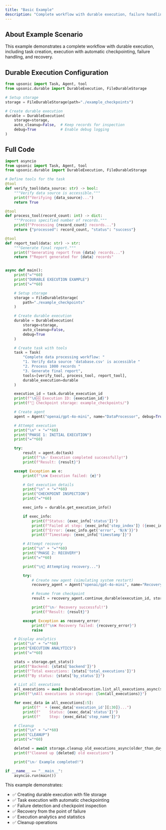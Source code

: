 ```yaml
---
title: "Basic Example"
description: "Complete workflow with durable execution, failure handling, and recovery"
---
```


## About Example Scenario

This example demonstrates a complete workflow with durable execution, including task creation, execution with automatic checkpointing, failure handling, and recovery.

## Durable Execution Configuration

```python
from upsonic import Task, Agent, tool
from upsonic.durable import DurableExecution, FileDurableStorage

# Setup storage
storage = FileDurableStorage(path="./example_checkpoints")

# Create durable execution
durable = DurableExecution(
    storage=storage,
    auto_cleanup=False,  # Keep records for inspection
    debug=True           # Enable debug logging
)
```

## Full Code

```python
import asyncio
from upsonic import Task, Agent, tool
from upsonic.durable import DurableExecution, FileDurableStorage

# Define tools for the task
@tool
def verify_tool(data_source: str) -> bool:
    """Verify data source is accessible."""
    print(f"Verifying {data_source}...")
    return True

@tool
def process_tool(record_count: int) -> dict:
    """Process specified number of records."""
    print(f"Processing {record_count} records...")
    return {"processed": record_count, "status": "success"}

@tool
def report_tool(data: str) -> str:
    """Generate final report."""
    print(f"Generating report from {data} records...")
    return f"Report generated for {data} records"


async def main():
    print("="*60)
    print("DURABLE EXECUTION EXAMPLE")
    print("="*60)

    # Setup storage
    storage = FileDurableStorage(
        path="./example_checkpoints"
    )

    # Create durable execution
    durable = DurableExecution(
        storage=storage,
        auto_cleanup=False,
        debug=True
    )

    # Create task with tools
    task = Task(
        "Complete data processing workflow: "
        "1. Verify data source 'database.csv' is accessible "
        "2. Process 1000 records "
        "3. Generate final report",
        tools=[verify_tool, process_tool, report_tool],
        durable_execution=durable
    )

    execution_id = task.durable_execution_id
    print(f"\n🆔 Execution ID: {execution_id}")
    print(f"📁 Checkpoint storage: example_checkpoints/")

    # Create agent
    agent = Agent("openai/gpt-4o-mini", name="DataProcessor", debug=True)

    # Attempt execution
    print("\n" + "="*60)
    print("PHASE 1: INITIAL EXECUTION")
    print("="*60)

    try:
        result = agent.do(task)
        print(f"\n✅ Execution completed successfully!")
        print(f"Result: {result}")

    except Exception as e:
        print(f"\n❌ Execution failed: {e}")

        # Get execution details
        print("\n" + "="*60)
        print("CHECKPOINT INSPECTION")
        print("="*60)

        exec_info = durable.get_execution_info()

        if exec_info:
            print(f"Status: {exec_info['status']}")
            print(f"Failed at step: {exec_info['step_index']} ({exec_info['step_name']})")
            print(f"Error: {exec_info.get('error', 'N/A')}")
            print(f"Timestamp: {exec_info['timestamp']}")

        # Attempt recovery
        print("\n" + "="*60)
        print("PHASE 2: RECOVERY")
        print("="*60)

        print("\n🔄 Attempting recovery...")

        try:
            # Create new agent (simulating system restart)
            recovery_agent = Agent("openai/gpt-4o-mini", name="RecoveryAgent", debug=True)

            # Resume from checkpoint
            result = recovery_agent.continue_durable(execution_id, storage)

            print(f"\n✅ Recovery successful!")
            print(f"Result: {result}")

        except Exception as recovery_error:
            print(f"\n❌ Recovery failed: {recovery_error}")
            raise

    # Display analytics
    print("\n" + "="*60)
    print("EXECUTION ANALYTICS")
    print("="*60)

    stats = storage.get_stats()
    print(f"Backend: {stats['backend']}")
    print(f"Total executions: {stats['total_executions']}")
    print(f"By status: {stats['by_status']}")

    # List all executions
    all_executions = await DurableExecution.list_all_executions_async(storage)
    print(f"\nAll executions in storage: {len(all_executions)}")

    for exec_data in all_executions[:5]:
        print(f"  • {exec_data['execution_id'][:30]}...")
        print(f"    Status: {exec_data['status']}")
        print(f"    Step: {exec_data['step_name']}")

    # Cleanup
    print("\n" + "="*60)
    print("CLEANUP")
    print("="*60)

    deleted = await storage.cleanup_old_executions_async(older_than_days=30)
    print(f"Cleaned up {deleted} old executions")

    print("\n✅ Example completed!")

if __name__ == "__main__":
    asyncio.run(main())
```

This example demonstrates:
- ✅ Creating durable execution with file storage
- ✅ Task execution with automatic checkpointing
- ✅ Failure detection and checkpoint inspection
- ✅ Recovery from the point of failure
- ✅ Execution analytics and statistics
- ✅ Cleanup operations
